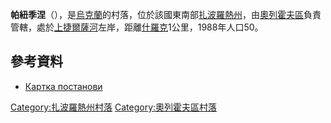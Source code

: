 '''帕紐季涅'''（{{lang-uk|Панютине}}），是[[烏克蘭|烏克蘭]]的村落，位於該國東南部[[扎波羅熱州|扎波羅熱州]]，由[[奧列霍夫區|奧列霍夫區]]負責管轄，處於[[上捷爾薩河|上捷爾薩河]]左岸，距離[[什羅克_(奧列霍夫區)|什羅克]]1公里，1988年人口50。

{{coord|47|42|03|N|35|56|16|E|scale:30000|display=title}}

==參考資料==
* [http://w1.c1.rada.gov.ua/pls/z7503/A036?vf7551=750 Картка постанови]

[[Category:扎波羅熱州村落|Category:扎波羅熱州村落]]
[[Category:奧列霍夫區村落|Category:奧列霍夫區村落]]


{{Zaporizhia-geo-stub}}